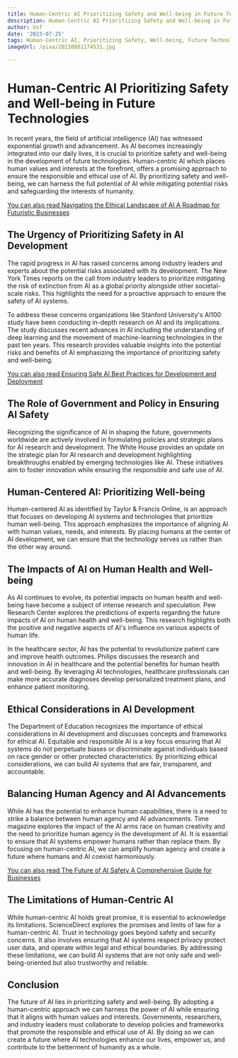 ```yaml
---
title: Human-Centric AI Prioritizing Safety and Well-being in Future Technologies
description: Human-Centric AI Prioritizing Safety and Well-being in Future Technologies
author: Usf
date: '2023-07-25'
tags: Human-Centric AI, Prioritizing Safety, Well-being, Future Technologies
imageUrl: /pixa/20230801174531.jpg

---
```

# Human-Centric AI Prioritizing Safety and Well-being in Future  Technologies

In recent years, the field of artificial intelligence (AI) has witnessed exponential growth and advancement. As AI becomes increasingly integrated into our daily lives, it is  crucial to prioritize safety and well-being in  the development of future technologies. Human-centric AI which places human values and interests at the forefront, offers  a promising  approach to  ensure  the responsible and ethical  use of AI. By  prioritizing  safety and well-being, we can harness  the full potential of AI while mitigating potential risks and safeguarding the interests of humanity.

[You can also read  Navigating the Ethical Landscape of AI A Roadmap for Futuristic Businesses](Navigating%20the%20Ethical%20Landscape%20of%20AI%20A%20Roadmap%20for%20Futuristic%20Businesses)


## The Urgency of Prioritizing Safety in AI Development

The rapid progress in AI has raised concerns among industry leaders and experts about the potential risks associated with its development. The New York Times reports on the call from industry leaders to prioritize mitigating the risk  of extinction from AI as a global  priority alongside other societal-scale risks. This highlights the need for a proactive approach to ensure the safety  of AI systems.

To address these concerns organizations like Stanford University's AI100 study have been conducting in-depth research on AI and its implications. The study discusses  recent  advances in AI including the understanding  of deep learning and the movement of  machine-learning technologies in the past ten years. This research provides valuable  insights into the potential risks and benefits of AI emphasizing the  importance of prioritizing safety and well-being.

[You can also read  Ensuring Safe AI Best Practices for Development and  Deployment](Ensuring%20Safe%20AI%20Best%20Practices%20for%20Development%20and%20Deployment)


## The Role of Government and Policy in Ensuring AI Safety

Recognizing the significance of  AI in shaping the future, governments worldwide are actively involved in formulating  policies and strategic plans for AI research and  development. The White  House provides an update on  the strategic  plan for AI research and development highlighting breakthroughs enabled by emerging technologies like AI. These initiatives aim to foster innovation  while ensuring the responsible and safe use of AI.

## Human-Centered  AI: Prioritizing Well-being

Human-centered AI as identified  by Taylor & Francis Online, is an approach that focuses on developing AI systems and technologies  that  prioritize human well-being. This  approach emphasizes the importance of aligning AI with  human values, needs, and interests. By placing humans at  the center of AI  development, we  can ensure that the technology  serves us rather than the other way around.

##  The Impacts of AI on Human Health and Well-being

As AI continues to evolve, its potential  impacts on human health and well-being have  become a subject of intense research and speculation. Pew Research Center explores the predictions of experts regarding the future impacts of AI on human health and well-being. This research highlights both the positive and negative aspects of AI's influence on various  aspects of human life.

In the healthcare sector, AI has the potential to revolutionize patient  care and improve health outcomes. Philips discusses the research and innovation in AI in healthcare  and the  potential  benefits for human health and well-being. By leveraging AI technologies, healthcare professionals  can make more accurate diagnoses develop personalized treatment plans, and enhance patient monitoring.

##  Ethical  Considerations  in AI Development

The Department of Education recognizes the importance of ethical considerations in AI development and discusses concepts and frameworks for ethical AI. Equitable  and  responsible AI is a key focus ensuring that AI systems do  not perpetuate biases or discriminate against individuals based  on race gender or other protected characteristics. By prioritizing ethical considerations, we can build AI systems that  are fair, transparent, and accountable.

## Balancing Human Agency and AI Advancements

While AI has the potential to enhance  human capabilities, there is a  need to  strike a balance between human agency and AI  advancements. Time magazine explores the impact of the AI  arms race on human  creativity and the need to prioritize human agency in the development of AI. It is essential to ensure that AI  systems empower humans rather than replace  them.  By focusing on human-centric AI, we  can amplify human agency and create a future where humans and AI coexist harmoniously.

[You can  also read The Future of AI Safety A Comprehensive Guide for Businesses](The%20Future%20of%20AI%20Safety%20A%20Comprehensive%20Guide%20for%20Businesses)


## The Limitations of Human-Centric  AI

While human-centric  AI holds great promise, it is essential to acknowledge its limitations. ScienceDirect explores the promises and limits of law for a human-centric AI. Trust in technology goes beyond safety and security concerns. It also involves ensuring that AI systems respect privacy  protect user data, and operate within legal and ethical boundaries. By addressing these limitations, we can build AI  systems that are not only safe and well-being-oriented but also trustworthy and reliable.

## Conclusion

The future of AI lies in prioritizing safety and well-being. By adopting a  human-centric approach we can harness  the power of AI while  ensuring that it  aligns with human values and interests. Governments, researchers, and industry leaders must collaborate to develop policies and  frameworks that promote  the  responsible  and ethical use of  AI. By doing so we can create  a future where AI technologies enhance  our lives, empower us, and contribute to the betterment of humanity as a whole.